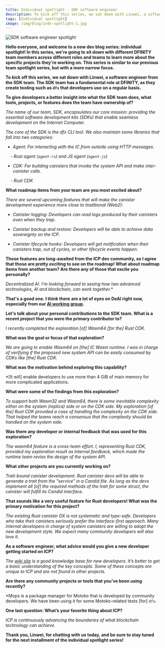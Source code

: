 ```yaml
---
title: Individual spotlight - SDK software engineer
description: To kick off this series, we sat down with Linwei, a software engineer from the SDK team. The SDK team has a fundamental role at DFINITY, as they create tooling such as dfx that developers use on a regular basis.
tags: [Individual spotlight]
image: /img/blog/indv-spotlight-1.jpg
---
```


![SDK software engineer spotlight](../../static/img/blog/indv-spotlight-1.jpg)


**Hello everyone, and welcome to a new dev blog series: individual spotlight! In this series, we're going to sit down with different DFINITY team members across different roles and teams to learn more about the specific projects they're working on. This series is similar to our previous team spotlight series, but with a more narrow focus.**

**To kick off this series, we sat down with Linwei, a software engineer from the SDK team. The SDK team has a fundamental role at DFINITY, as they create tooling such as `dfx` that developers use on a regular basis.**

**To give developers a better insight into what the SDK team does, what tools, projects, or features does the team have ownership of?**

*The name of our team, SDK, encapsulates our core mission: providing the essential software development kits (SDKs) that enable seamless development on the Internet Computer.*

*The core of the SDK is the dfx CLI tool. We also maintain some libraries that fall into two categories:*

- *Agent: For interacting with the IC from outside using HTTP messages.*

    - *Rust agent (`agent-rs`) and JS agent (`agent-js`)*

- *CDK: For building canisters that invoke the system API and make inter-canister calls.*

    - *Rust CDK*

**What roadmap items from your team are you most excited about?**

*There are several upcoming features that will make the canister development experience more close to traditional (Web2):*

- *Canister logging: Developers can read logs produced by their canisters even when they trap.*

- *Canister backup and restore: Developers will be able to achieve data sovereignty on the ICP.*

- *Canister lifecycle hooks: Developers will get notification when their canisters trap, out of cycles, or other lifecycle events happen.*

**Those features are long-awaited from the ICP dev community, so I agree that those are pretty exciting to see on the roadmap! What about roadmap items from another team? Are there any of those that excite you personally?**

*Decentralized AI. I’m looking forward to seeing how two advanced technologies, AI and blockchain, can work together.**

**That's a good one. I think there are a lot of eyes on DeAI right now, especially from our [AI working group](https://forum.dfinity.org/t/technical-working-group-deai/24621/6).**

**Let's talk about your personal contributions to the SDK team. What is a recent project that you were the primary contributor to?**

*I recently completed the exploration [of] Wasm64 [for the] Rust CDK.*

**What was the goal or focus of that exploration?**

*We are going to enable Wasm64 on [the] IC Wasm runtime. I was in charge of verifying if the proposed new system API can be easily consumed by CDKs like [the] Rust CDK.*

**What was the motivation behind exploring this capability?**

*[It will] enable developers to use more than 4 GiB of main memory for more complicated applications.

**What were some of the findings from this exploration?**

*To support both Wasm32 and Wasm64, there is some inevitable complexity either on the system (replica) side or on the CDK side. My exploration [of the] Rust CDK provided a case of handling the complexity on the CDK side. That helped the teams reach a consensus that the complexity should be handled on the system side.*

**Was there any developer or internal feedback that was used for this exploration?**

*The wasm64 feature is a cross-team effort. I, representing Rust CDK, provided my exploration result as internal feedback, which made the runtime team revise the design of the system API.*

**What other projects are you currently working on?**

*Trait-bound canister development. Rust canister devs will be able to generate a trait from the "service" in a Candid file. As long as the devs implement all [of] the required methods of the trait for some struct, the canister will fulfill its Candid interface.*

**That sounds like a very useful feature for Rust developers! What was the primary motivation for this project?**

*The existing Rust canister DX is not systematic and type-safe. Developers who take their canisters seriously prefer the interface-first approach. Many internal developers in charge of system canisters are willing to adopt the new development style. We expect many community developers will also love it.*

**As a software engineer, what advice would you give a new developer getting started on ICP?**

*The [wiki site](https://wiki.internetcomputer.org/wiki/Main_Page) is a good knowledge base for new developers. It’s better to get a basic understanding of the key concepts. Some of these concepts are unique to ICP and are not found in other projects.*

**Are there any community projects or tools that you’ve been using recently?**

*Mops is a package manager for Motoko that is developed by community developers. We have been using it for some Motoko-related tests [for] `dfx`.

**One last question: What’s your favorite thing about ICP?**

*ICP is continuously advancing the boundaries of what blockchain technology can achieve.*

**Thank you, Linwei, for chatting with us today, and be sure to stay tuned for the next installment of the individual spotlight series!**